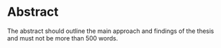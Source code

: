 
# Abstract {-}

The abstract should outline the main approach and findings of the thesis and must not be more than 500 words.

\newpage

